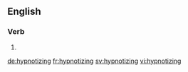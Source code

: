 ==English==

===Verb===
{{head|en}}

# {{present participle of|hypnotize}}

[[de:hypnotizing]]
[[fr:hypnotizing]]
[[sv:hypnotizing]]
[[vi:hypnotizing]]